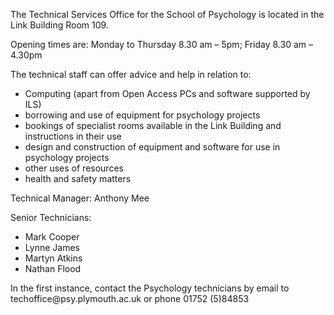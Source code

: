The Technical Services Office for the School of Psychology is located in the Link Building Room 109. 

Opening times are: Monday to Thursday 8.30 am – 5pm; Friday 8.30 am – 4.30pm

The technical staff can offer advice and help in relation to:

- Computing (apart from Open Access PCs and software supported by ILS)
- borrowing and use of equipment for psychology projects
- bookings of specialist rooms available in the Link Building and instructions in their use
- design and construction of equipment and software for use in psychology projects
- other uses of resources
- health and safety matters

Technical Manager:		Anthony Mee

Senior Technicians:	

- Mark Cooper
- Lynne James
- Martyn Atkins
- Nathan Flood

In the first instance, contact the Psychology technicians by email to techoffice@psy.plymouth.ac.uk or phone 01752 (5)84853
